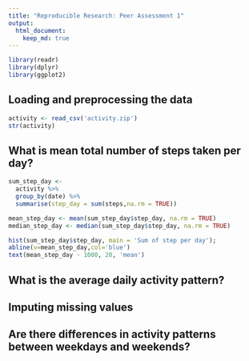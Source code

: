 ```yaml
---
title: "Reproducible Research: Peer Assessment 1"
output: 
  html_document:
    keep_md: true
---
```


```r
library(readr)
library(dplyr)
library(ggplot2)
```

## Loading and preprocessing the data
```r
activity <- read_csv('activity.zip')
str(activity)
```


## What is mean total number of steps taken per day?

```r
sum_step_day <-
  activity %>% 
  group_by(date) %>% 
  summarise(step_day = sum(steps,na.rm = TRUE))

mean_step_day <- mean(sum_step_day$step_day, na.rm = TRUE)
median_step_day <- median(sum_step_day$step_day, na.rm = TRUE)

hist(sum_step_day$step_day, main = 'Sum of step per day');
abline(v=mean_step_day,col='blue')
text(mean_step_day - 1000, 20, 'mean')

```

## What is the average daily activity pattern?



## Imputing missing values



## Are there differences in activity patterns between weekdays and weekends?
